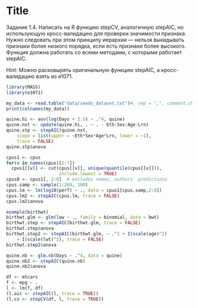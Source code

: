 Title
========================================================
Задание 1.4. Написать на R функцию stepCV, аналогичную stepAIC, но использующую кросс-валидацию для проверки значимости признака. Нужно следовать при этом принципу иерархии — нельзя выкидывать признаки более низкого порядка, если есть признаки более высокого. Функция должна работать со всеми методами, с которыми работает stepAIC.

Hint: Можно расковырять оригинальную функцию stepAIC, а кросс-валидацию взять из e1071.

```r
library(MASS)
library(e1071)
```

```r
my_data <- read.table("data/seeds_dataset.txt")#, sep = ",", comment.char = "#")
print(colnames(my_data))
```

```r
quine.hi <- aov(log(Days + 2.5) ~ .^4, quine)
quine.nxt <- update(quine.hi, . ~ . - Eth:Sex:Age:Lrn)
quine.stp <- stepAIC(quine.nxt,
    scope = list(upper = ~Eth*Sex*Age*Lrn, lower = ~1),
    trace = FALSE)
quine.stp$anova

cpus1 <- cpus
for(v in names(cpus)[2:7])
  cpus1[[v]] <- cut(cpus[[v]], unique(quantile(cpus[[v]])),
                    include.lowest = TRUE)
cpus0 <- cpus1[, 2:8]  # excludes names, authors' predictions
cpus.samp <- sample(1:209, 100)
cpus.lm <- lm(log10(perf) ~ ., data = cpus1[cpus.samp,2:8])
cpus.lm2 <- stepAIC(cpus.lm, trace = FALSE)
cpus.lm2$anova

example(birthwt)
birthwt.glm <- glm(low ~ ., family = binomial, data = bwt)
birthwt.step <- stepAIC(birthwt.glm, trace = FALSE)
birthwt.step$anova
birthwt.step2 <- stepAIC(birthwt.glm, ~ .^2 + I(scale(age)^2)
    + I(scale(lwt)^2), trace = FALSE)
birthwt.step2$anova

quine.nb <- glm.nb(Days ~ .^4, data = quine)
quine.nb2 <- stepAIC(quine.nb)
quine.nb2$anova
```

```r
df <- mtcars
f <- mpg ~ .
l <- lm(f, df)
(l.aic <- stepAIC(l, trace = TRUE))
(l.cv <- stepCV(df, l, trace = TRUE))
```
